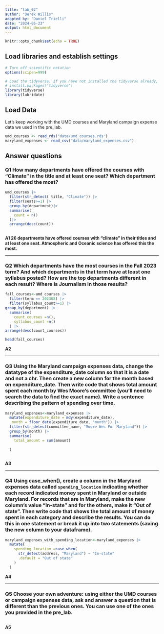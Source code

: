 ```yaml
---
title: "lab_02"
author: "Derek Willis"
adapted by: "Daniel Trielli"
date: "2024-05-23"
output: html_document
---
```


```r
knitr::opts_chunk$set(echo = TRUE)
```

## Load libraries and establish settings

```r
# Turn off scientific notation
options(scipen=999)

# Load the tidyverse. If you have not installed the tidyverse already, remove the # from the next line and run it first.  
# install.packages('tidyverse')
library(tidyverse)
library(lubridate)
```

## Load Data

Let's keep working with the UMD courses and Maryland campaign expense data we used in the pre_lab.

```r
umd_courses <- read_rds("data/umd_courses.rds")
maryland_expenses <- read_csv("data/maryland_expenses.csv")
```

## Answer questions

### **Q1** How many departments have offered the courses with "Climate" in the title and at least one seat? Which department has offered the most?

```r
umd_courses |>
  filter(str_detect( title, "Climate")) |>
  filter(seats>=1) |>
  group_by(department)|>
  summarise(
    count = n()
  )|>
  arrange(desc(count))
  

```

**A1 26 departments have offered courses with "climate" in their titles and at least one seat. Atmospheric and Oceanic science has offered this the most.**

------------------------------------------------------------------------

### **Q2** Which departments have the most courses in the Fall 2023 term? And which departments in that term have at least one syllabus posted? How are the top departments different in each result? Where is Journalism in those results?

```r
fall_courses<-umd_courses |>
  filter(term == 202308) |>
  filter(syllabus_count>=1) |>
group_by(department) |>
  summarise(
    count_courses =n(),
    syllabus_count =n()
  ) |>
arrange(desc(count_courses))

head(fall_courses)
```

**A2**

------------------------------------------------------------------------

### **Q3** Using the Maryland campaign expenses data, change the datatype of the expenditure_date column so that it is a date and not a chr. Then create a new column for the month based on expenditure_date. Then write code that shows total amount spent each month by Wes Moore's committee (you'll need to search the data to find the exact name). Write a sentence describing the pattern of spending over time.

```r
maryland_expenses<-maryland_expenses |>
  mutate(expenditure_date = mdy(expenditure_date),
   month = floor_date(expenditure_date, "month")) |>
  filter(str_detect(committee_name, "Moore Wes For Maryland")) |>
  group_by(month) |>
  summarise(
    total_amount = sum(amount)
    
  )
           
```

**A3**

------------------------------------------------------------------------

### **Q4** Using case_when(), create a column in the Maryland expenses data called `spending_location` indicating whether each record indicated money spent in Maryland or outside Maryland. For records that are in Maryland, make the new column's value "In-state" and for the others, make it "Out of state". Then write code that shows the total amount of money spent in each category and describe the results. You can do this in one statement or break it up into two statements (saving the new column to your dataframe).

```r
maryland_expenses_with_spending_location<-maryland_expenses |>
  mutate(
    spending_location =case_when(
      str_detect(address, "Maryland") ~ "In-state"
      .default = "Out of state"
    )
  )

```

**A4**

------------------------------------------------------------------------

### **Q5** Choose your own adventure: using either the UMD courses or campaign expenses data, ask and answer a question that is different than the previous ones. You can use one of the ones you provided in the pre_lab.

```r

```

**A5**
